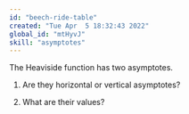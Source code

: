 ```yaml
---
id: "beech-ride-table"
created: "Tue Apr  5 18:32:43 2022"
global_id: "mtHyvJ"
skill: "asymptotes"
---
```


The Heaviside function has two asymptotes.

1. Are they horizontal or vertical asymptotes?

2. What are their values?
